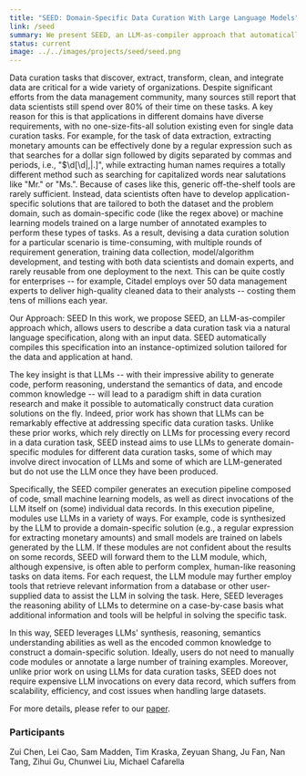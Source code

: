 ```yaml
---
title: "SEED: Domain-Specific Data Curation With Large Language Models"
link: /seed
summary: We present SEED, an LLM-as-compiler approach that automatically generates domain-specific data curation solutions via Large Language Models (LLMs). Once the user describes a task, input data, and expected output, the SEED compiler produces a hybrid pipeline that combines LLM querying with more cost-effective alternatives, such as vector-based caching, LLM-generated code, and small models trained on LLM-annotated data. SEED features an optimizer that automatically selects from the four LLM-assisted modules and forms a hybrid execution pipeline that best fits the task at hand. In comparison to solutions that use the LLM on every data record, SEED achieves state-of-the-art or comparable few-shot performance, while significantly reducing the number of LLM calls.
status: current
image: ../../images/projects/seed/seed.png
---
```


Data curation tasks that discover, extract, transform, clean, and integrate data are critical for a wide variety of organizations. Despite significant efforts from the data management community, many sources still report that data scientists still spend over 80% of their time on these tasks. A key reason for this is that applications in different domains have diverse requirements, with no one-size-fits-all solution existing even for single data curation tasks. 
For example, for the task of data extraction, extracting monetary amounts can be effectively done by a regular expression such as that searches for a dollar sign followed by digits separated by commas and periods, i.e., "$\d[\d|,|.]", while extracting human names requires a totally different method such as searching for capitalized words near salutations like "Mr." or "Ms.".
Because of cases like this, generic off-the-shelf tools are rarely sufficient.
Instead, data scientists often have to develop application-specific solutions that are tailored to both the dataset and the problem domain, such as domain-specific code (like the regex above) or machine learning models trained on a large number of annotated examples to perform these types of tasks.
As a result, devising a data curation solution for a particular scenario is time-consuming, with multiple rounds of requirement generation, training data collection, model/algorithm development, and testing with both data scientists and domain experts, and rarely reusable from one deployment to the next.
This can be quite costly for enterprises -- for example, Citadel employs over 50 data management experts to deliver high-quality cleaned data to their analysts -- costing them tens of millions each year.

Our Approach: SEED
In this work, we propose SEED, an LLM-as-compiler approach which, allows users to describe a data curation task via a natural language specification, along with an input data. SEED automatically compiles this specification into an instance-optimized solution tailored for the data and application at hand.

The key insight is that LLMs -- with their impressive ability to generate code, perform reasoning, understand the semantics of data, and encode common knowledge -- will lead to a paradigm shift in data curation research and make it possible to automatically construct data curation solutions on the fly. Indeed, prior work has shown that LLMs can be remarkably effective at addressing specific data curation tasks.
Unlike these prior works, which rely directly on LLMs for processing every record in a data curation task, SEED instead aims to use LLMs to generate domain-specific modules for different data curation tasks, some of which may involve direct invocation of LLMs and some of which are LLM-generated but do not use the LLM once they have been produced.

Specifically, the SEED compiler generates an execution pipeline composed of code, small machine learning models, as well as direct invocations of the LLM itself on (some) individual data records. In this execution pipeline, modules use LLMs in a variety of ways. For example, code is synthesized by the LLM to provide a domain-specific solution (e.g., a regular expression for extracting monetary amounts) and small models are trained on labels generated by the LLM. If these modules are not confident about the results on some records, SEED will forward them to the LLM module, which, although expensive, is often able to perform complex, human-like reasoning tasks on data items. For each request, the LLM module may further employ tools that retrieve relevant information from a database or other user-supplied data to assist the LLM in solving the task. Here, SEED leverages the reasoning ability of LLMs to determine on a case-by-case basis what additional information and tools will be helpful in solving the specific task.

In this way, SEED leverages LLMs' synthesis, reasoning, semantics understanding abilities as well as the encoded common knowledge to construct a domain-specific solution. 
Ideally, users do not need to manually code modules or annotate a large number of training examples. 
Moreover, unlike prior work on using LLMs for data curation tasks, SEED does not require expensive LLM invocations on every data record, which suffers from scalability, efficiency, and cost issues when handling large datasets.

For more details, please refer to our [paper](https://anonymous.4open.science/r/SEED/paper.pdf).

### Participants
Zui Chen, Lei Cao, Sam Madden, Tim Kraska, Zeyuan Shang, Ju Fan, Nan Tang, Zihui Gu, Chunwei Liu, Michael Cafarella
